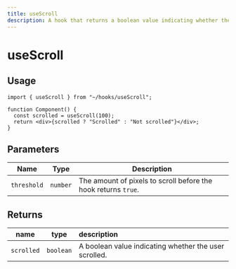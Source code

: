 ```yaml
---
title: useScroll
description: A hook that returns a boolean value indicating whether the user has scrolled horizontally beyond a specified threshold.
---
```


# useScroll

## Usage

```tsx title="Component.tsx"
import { useScroll } from "~/hooks/useScroll";

function Component() {
  const scrolled = useScroll(100);
  return <div>{scrolled ? "Scrolled" : "Not scrolled"}</div>;
}
```

## Parameters

| Name        | Type     | Description                                                    |
| ----------- | -------- | -------------------------------------------------------------- |
| `threshold` | `number` | The amount of pixels to scroll before the hook returns `true`. |

## Returns

| name       | type      | description                                           |
| ---------- | --------- | :---------------------------------------------------- |
| `scrolled` | `boolean` | A boolean value indicating whether the user scrolled. |
